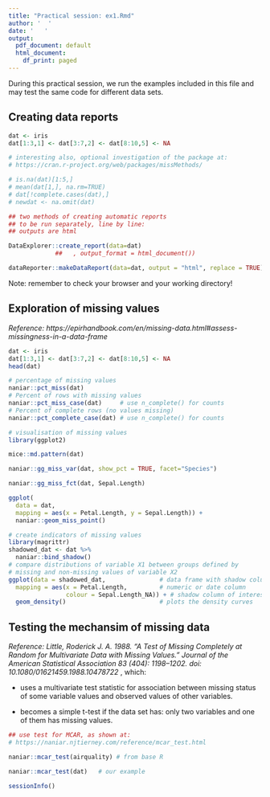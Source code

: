 ---
title: "Practical session: ex1.Rmd"
author: '  '
date: '   '
output:
  pdf_document: default
  html_document:
    df_print: paged
---


During this practical session, we run the examples included in this file and may test the same code for different data sets. 

## Creating data reports

```{r,  echo = TRUE, eval=FALSE}

dat <- iris
dat[1:3,1] <- dat[3:7,2] <- dat[8:10,5] <- NA

# interesting also, optional investigation of the package at:
# https://cran.r-project.org/web/packages/missMethods/ 

# is.na(dat)[1:5,]
# mean(dat[1,], na.rm=TRUE) 
# dat[!complete.cases(dat),]
# newdat <- na.omit(dat)

## two methods of creating automatic reports
## to be run separately, line by line:
## outputs are html

DataExplorer::create_report(data=dat) 
             ##   , output_format = html_document()) 

dataReporter::makeDataReport(data=dat, output = "html", replace = TRUE)

```

Note: remember to check your browser and your working directory!

## Exploration of missing values

_Reference: https://epirhandbook.com/en/missing-data.html#assess-missingness-in-a-data-frame_

```{r, echo=TRUE, eval=TRUE}

dat <- iris
dat[1:3,1] <- dat[3:7,2] <- dat[8:10,5] <- NA
head(dat)

# percentage of missing values
naniar::pct_miss(dat)
# Percent of rows with missing values
naniar::pct_miss_case(dat)     # use n_complete() for counts
# Percent of complete rows (no values missing)  
naniar::pct_complete_case(dat) # use n_complete() for counts

# visualisation of missing values
library(ggplot2)

mice::md.pattern(dat)

naniar::gg_miss_var(dat, show_pct = TRUE, facet="Species")

naniar::gg_miss_fct(dat, Sepal.Length)

ggplot(
  data = dat,
  mapping = aes(x = Petal.Length, y = Sepal.Length)) +     
  naniar::geom_miss_point()

# create indicators of missing values
library(magrittr)
shadowed_dat <- dat %>% 
  naniar::bind_shadow()
# compare distributions of variable X1 between groups defined by 
# missing and non-missing values of variable X2
ggplot(data = shadowed_dat,               # data frame with shadow columns
  mapping = aes(x = Petal.Length,         # numeric or date column
                colour = Sepal.Length_NA)) + # shadow column of interest
  geom_density()                          # plots the density curves

```



## Testing the mechansim of missing data

_Reference: Little, Roderick J. A. 1988. "A Test of Missing Completely at Random for Multivariate Data with Missing Values." Journal of the American Statistical Association 83 (404): 1198--1202. doi: 10.1080/01621459.1988.10478722_ , which:

  -  uses a multivariate test statistic for association between 
missing status of some variable values and observed values of other variables.

  - becomes a simple t-test if the data set has:
only two variables and one of them has missing values.


```{r , echo = TRUE, eval=FALSE}
## use test for MCAR, as shown at:
# https://naniar.njtierney.com/reference/mcar_test.html

naniar::mcar_test(airquality) # from base R

naniar::mcar_test(dat)   # our example

```



```{r , echo = TRUE, eval=TRUE,}

sessionInfo()

```


